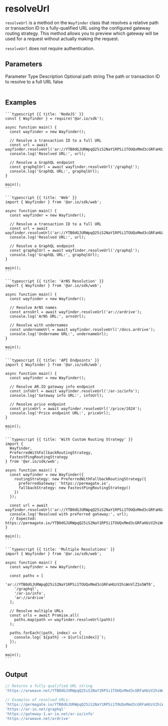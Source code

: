 

# resolveUrl

`resolveUrl` is a method on the `Wayfinder` class that resolves a relative path or transaction ID to a fully-qualified URL using the configured gateway routing strategy. This method allows you to preview which gateway will be used for a request without actually making the request.

`resolveUrl` does not require authentication.

## Parameters

<Table>
  <Table.Head>
    <Table.Row>
      <Table.Header>Parameter</Table.Header>
      <Table.Header>Type</Table.Header>
      <Table.Header>Description</Table.Header>
      <Table.Header>Optional</Table.Header>
    </Table.Row>
  </Table.Head>
  <Table.Body>
    <Table.Row>
      <Table.Cell className="font-semibold">path</Table.Cell>
      <Table.Cell>string</Table.Cell>
      <Table.Cell>The path or transaction ID to resolve to a full URL</Table.Cell>
      <Table.Cell>false</Table.Cell>
    </Table.Row>
  </Table.Body>
</Table>

## Examples

<CodeGroup title="resolveUrl">

    ```typescript {{ title: 'NodeJS' }}
    const { Wayfinder } = require('@ar.io/sdk');

    async function main() {
      const wayfinder = new Wayfinder();

      // Resolve a transaction ID to a full URL
      const url = await wayfinder.resolveUrl('ar://YTB0dGJURWpqQ25iS2NaY1RPSi1TOUQxMmd3cGRFaHUzV2hiWnVlZ2o5WT0');
      console.log('Resolved URL:', url);

      // Resolve a GraphQL endpoint
      const graphqlUrl = await wayfinder.resolveUrl('/graphql');
      console.log('GraphQL URL:', graphqlUrl);
    }

    main();
    ```

    ```typescript {{ title: 'Web' }}
    import { Wayfinder } from '@ar.io/sdk/web';

    async function main() {
      const wayfinder = new Wayfinder();

      // Resolve a transaction ID to a full URL
      const url = await wayfinder.resolveUrl('ar://YTB0dGJURWpqQ25iS2NaY1RPSi1TOUQxMmd3cGRFaHUzV2hiWnVlZ2o5WT0');
      console.log('Resolved URL:', url);

      // Resolve a GraphQL endpoint
      const graphqlUrl = await wayfinder.resolveUrl('/graphql');
      console.log('GraphQL URL:', graphqlUrl);
    }

    main();
    ```

    ```typescript {{ title: 'ArNS Resolution' }}
    import { Wayfinder } from '@ar.io/sdk/web';

    async function main() {
      const wayfinder = new Wayfinder();

      // Resolve ArNS names
      const arnsUrl = await wayfinder.resolveUrl('ar://ardrive');
      console.log('ArNS URL:', arnsUrl);

      // Resolve with undernames
      const undernameUrl = await wayfinder.resolveUrl('/docs.ardrive');
      console.log('Undername URL:', undernameUrl);
    }

    main();
    ```

    ```typescript {{ title: 'API Endpoints' }}
    import { Wayfinder } from '@ar.io/sdk/web';

    async function main() {
      const wayfinder = new Wayfinder();

      // Resolve AR.IO gateway info endpoint
      const infoUrl = await wayfinder.resolveUrl('/ar-io/info');
      console.log('Gateway info URL:', infoUrl);

      // Resolve price endpoint
      const priceUrl = await wayfinder.resolveUrl('/price/1024');
      console.log('Price endpoint URL:', priceUrl);
    }

    main();
    ```

    ```typescript {{ title: 'With Custom Routing Strategy' }}
    import {
      Wayfinder,
      PreferredWithFallbackRoutingStrategy,
      FastestPingRoutingStrategy
    } from '@ar.io/sdk/web';

    async function main() {
      const wayfinder = new Wayfinder({
        routingStrategy: new PreferredWithFallbackRoutingStrategy({
          preferredGateway: 'https://permagate.io',
          fallbackStrategy: new FastestPingRoutingStrategy()
        })
      });

      const url = await wayfinder.resolveUrl('ar://YTB0dGJURWpqQ25iS2NaY1RPSi1TOUQxMmd3cGRFaHUzV2hiWnVlZ2o5WT0');
      console.log('Resolved with preferred gateway:', url);
      // Expected: https://permagate.io/YTB0dGJURWpqQ25iS2NaY1RPSi1TOUQxMmd3cGRFaHUzV2hiWnVlZ2o5WT0
    }

    main();
    ```

    ```typescript {{ title: 'Multiple Resolutions' }}
    import { Wayfinder } from '@ar.io/sdk/web';

    async function main() {
      const wayfinder = new Wayfinder();

      const paths = [
        'ar://YTB0dGJURWpqQ25iS2NaY1RPSi1TOUQxMmd3cGRFaHUzV2hiWnVlZ2o5WT0',
        '/graphql',
        '/ar-io/info',
        'ar://ardrive'
      ];

      // Resolve multiple URLs
      const urls = await Promise.all(
        paths.map(path => wayfinder.resolveUrl(path))
      );

      paths.forEach((path, index) => {
        console.log(`${path} -> ${urls[index]}`);
      });
    }

    main();
    ```

</CodeGroup>

## Output

```typescript
// Returns a fully qualified URL string
'https://arweave.net/YTB0dGJURWpqQ25iS2NaY1RPSi1TOUQxMmd3cGRFaHUzV2hiWnVlZ2o5WT0'

// Examples of resolved URLs:
'https://permagate.io/YTB0dGJURWpqQ25iS2NaY1RPSi1TOUQxMmd3cGRFaHUzV2hiWnVlZ2o5WT0'
'https://ar-io.net/graphql'
'https://gateway-1.ar-io.net/ar-io/info'
'https://arweave.net/ardrive'
```
